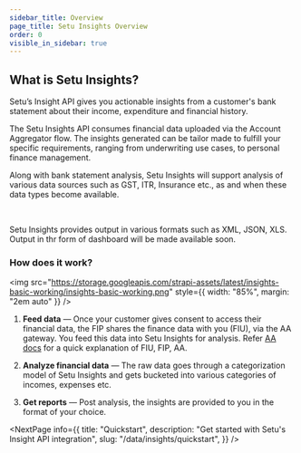 ```yaml
---
sidebar_title: Overview
page_title: Setu Insights Overview
order: 0
visible_in_sidebar: true
---
```


## What is Setu Insights?

Setu’s Insight API gives you actionable insights from a customer's bank statement about their income, expenditure and financial history.

The Setu Insights API consumes financial data uploaded via the Account Aggregator flow. The insights generated can be tailor made to fulfill your specific requirements, ranging from underwriting use cases, to personal finance management.


<Callout type="tip">Along with bank statement analysis, Setu Insights will support analysis of various data sources such as GST, ITR, Insurance etc., as and when these data types become available. 
</Callout>

<br />

<Callout type="highlight">Setu Insights provides output in various formats such as  XML, JSON, XLS. Output in thr form of dashboard will be made available soon.
</Callout>

### How does it work?

<img src="https://storage.googleapis.com/strapi-assets/latest/insights-basic-working/insights-basic-working.png"  style={{ width: "85%", margin: "2em auto" }} />


1.   **Feed data** — Once your customer gives consent to access their financial data, the FIP shares the finance data with you (FIU), via the AA gateway. You feed this data into Setu Insights for analysis. Refer <a href="/data/account-aggregator/quickstart#quickstart-guide">AA docs</a> for a quick explanation of FIU, FIP, AA.

2.   **Analyze financial data** — The raw data goes through a categorization model of Setu Insights and gets bucketed into various categories of incomes, expenses etc.

3.   **Get reports** — Post analysis, the insights are provided to you in the format of your choice.

<NextPage
    info={{
        title: "Quickstart",
        description:
            "Get started with Setu's Insight API integration",
        slug: "/data/insights/quickstart",
    }}
/>
